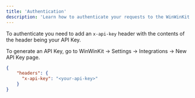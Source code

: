 ```yaml
---
title: 'Authentication'
description: 'Learn how to authenticate your requests to the WinWinKit API.'
---
```


To authenticate you need to add an `x-api-key` header with the contents of the header being your API Key. 

To generate an API Key, go to WinWinKit -> Settings -> Integrations -> New API Key page.

```json
{
    "headers": {
      "x-api-key": "<your-api-key>"
    }
}
```
